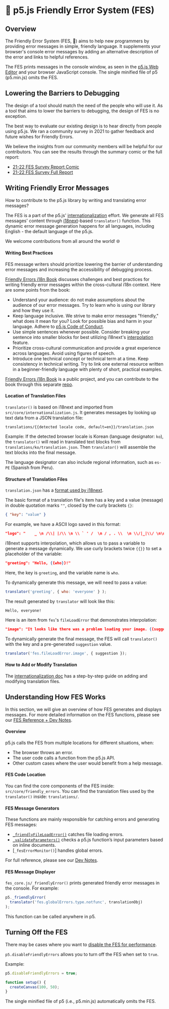# 🌸 p5.js Friendly Error System (FES)

## Overview

The Friendly Error System (FES, 🌸) aims to help new programmers by providing error messages in simple, friendly language. It supplements your browser's console error messages by adding an alternative description of the error and links to helpful references.

The FES prints messages in the console window, as seen in the [p5.js Web Editor] and your browser JavaScript console. The single minified file of p5 (p5.min.js) omits the FES.

[p5.js Web Editor]: https://editor.p5js.org/

## Lowering the Barriers to Debugging

The design of a tool should match the need of the people who will use it. As a tool that aims to lower the barriers to debugging, the design of FES is no exception.

The best way to evaluate our existing design is to hear directly from people using p5.js. We ran a community survey in 2021 to gather feedback and future wishes for Friendly Errors.

We believe the insights from our community members will be helpful for our contributors. You can see the results through the summary comic or the full report:

* [21-22 FES Survey Report Comic]
* [21-22 FES Survey Full Report]

[21-22 FES Survey Report Comic]: https://almchung.github.io/p5jsFESsurvey/

[21-22 FES Survey Full Report]: https://observablehq.com/@almchung/p5-fes-21-survey

## Writing Friendly Error Messages

How to contribute to the p5.js library by writing and translating error messages?

The FES is a part of the p5.js' [internationalization] effort. We generate all FES messages' content through [i18next]-based `translator()` function. This dynamic error message generation happens for all languages, including English - the default language of the p5.js.

We welcome contributions from all around the world! 🌐

[internationalization]: https://github.com/processing/p5.js/blob/main/contributor_docs/internationalization.md

[i18next]: https://www.i18next.com/

#### Writing Best Practices

FES message writers should prioritize lowering the barrier of understanding error messages and increasing the accessibility of debugging process.

[Friendly Errors i18n Book] discusses challenges and best practices for writing friendly error messages within the cross-cultural i18n context. Here are some points from the book:

* Understand your audience: do not make assumptions about the audience of our error messages. Try to learn who is using our library and how they use it.
* Keep language inclusive. We strive to make error messages "friendly," what does it mean for you? Look for possible bias and harm in your language. Adhere to [p5.js Code of Conduct].
* Use simple sentences whenever possible. Consider breaking your sentence into smaller blocks for best utilizing i18next's [interpolation] feature.
* Prioritize cross-cultural communication and provide a great experience across languages. Avoid using figures of speech.
* Introduce one technical concept or technical term at a time. Keep consistency in technical writing. Try to link one external resource written in a beginner-friendly language with plenty of short, practical examples.

[Friendly Errors i18n Book]: https://almchung.github.io/p5-fes-i18n-book/

[interpolation]: https://www.i18next.com/translation-function/interpolation

[p5.js Code of Conduct]: https://github.com/processing/p5.js/blob/main/CODE_OF_CONDUCT.md#p5js-code-of-conduct

[expert blind spots]: https://tilt.colostate.edu/TipsAndGuides/Tip/181

[Friendly Errors i18n Book] is a public project, and you can contribute to the book through this separate [repo].

[repo]: https://github.com/almchung/p5-fes-i18n-book

#### Location of Translation Files

`translator()` is based on i18next and imported from `src/core/internationalization.js`. It generates messages by looking up text data from a JSON translation file:

```
translations/{{detected locale code, default=en}}/translation.json
```

Example:
If the detected browser locale is Korean (language designator: `ko`), the `translator()` will read in translated text blocks from `translations/ko/translation.json`. Then `translator()` will assemble the text blocks into the final message.

The language designator can also include regional information, such as `es-PE` (Spanish from Peru).

#### Structure of Translation Files

`translation.json` has a [format used by i18next](https://www.i18next.com/misc/json-format).

The basic format of a translation file's item has a key and a value (message) in double quotation marks `""`, closed by the curly brackets `{}`:

```json
{ "key": "value" }
```

For example, we have a ASCII logo saved in this format:

```json
"logo": "    _ \n /\\| |/\\ \n \\ ` ' /  \n / , . \\  \n \\/|_|\\/ \n\n"
```

i18next supports interpolation, which allows us to pass a variable to generate a message dynamically. We use curly brackets twice `{{}}` to set a placeholder of the variable:

```json
"greeting": "Hello, {{who}}!"
```

Here, the key is `greeting`, and the variable name is `who`.

To dynamically generate this message, we will need to pass a value:

```JavaScript
translator('greeting', { who: 'everyone' } );
```

The result generated by `translator` will look like this:

```
Hello, everyone!
```

Here is an item from `fes`'s `fileLoadError` that demonstrates interpolation:

```json
"image": "It looks like there was a problem loading your image. {{suggestion}}"
```

To dynamically generate the final message, the FES will call `translator()` with the key and a pre-generated `suggestion` value.

```JavaScript
translator('fes.fileLoadError.image', { suggestion });
```

#### How to Add or Modify Translation

The [internationalization doc] has a step-by-step guide on adding and modifying translation files.

[internationalization doc]: https://github.com/processing/p5.js/blob/main/contributor_docs/internationalization.md

## Understanding How FES Works

In this section, we will give an overview of how FES generates and displays messages. For more detailed information on the FES functions, please see our [FES Reference + Dev Notes].

[FES Reference + Dev Notes]: https://github.com/processing/p5.js/tree/main/src/core/friendly_errors#fes-reference-and-notes-from-developers

#### Overview

p5.js calls the FES from multiple locations for different situations, when:

* The browser throws an error.
* The user code calls a function from the p5.js API.
* Other custom cases where the user would benefit from a help message.

#### FES Code Location

You can find the core components of the FES inside:
`src/core/friendly_errors`.
You can find the translation files used by the `translator()` inside:
`translations/`.

#### FES Message Generators

These functions are mainly responsible for catching errors and generating FES messages:

* [`_friendlyFileLoadError()`] catches file loading errors.
* [`_validateParameters()`] checks a p5.js function’s input parameters based on inline documents.
* \[`_fesErrorMonitor()`] handles global errors.

For full reference, please see our [Dev Notes].

[`_friendlyFileLoadError()`]: https://github.com/processing/p5.js/blob/main/contributor_docs/fes_reference_dev_notes.md#_friendlyfileloaderror

[`_validateParameters()`]: https://github.com/processing/p5.js/blob/main/contributor_docs/fes_reference_dev_notes.md#validateparameters

[`_fesErrorMontitor()`]: https://github.com/processing/p5.js/blob/main/contributor_docs/fes_reference_dev_notes.md#feserrormonitor

[Dev Notes]: https://github.com/processing/p5.js/blob/main/contributor_docs/fes_reference_dev_notes.md

#### FES Message Displayer

`fes_core.js/_friendlyError()` prints generated friendly error messages in the console. For example:

```JavaScript
p5._friendlyError(
  translator('fes.globalErrors.type.notfunc', translationObj)
);
```

This function can be called anywhere in p5.

## Turning Off the FES

There may be cases where you want to [disable the FES for performance].

`p5.disableFriendlyErrors` allows you to turn off the FES when set to `true`.

Example:

```JavaScript
p5.disableFriendlyErrors = true;

function setup() {
  createCanvas(100, 50);
}
```

The single minified file of p5 (i.e., p5.min.js) automatically omits the FES.

[disable the FES for performance]: https://github.com/processing/p5.js/wiki/Optimizing-p5.js-Code-for-Performance#disable-the-friendly-error-system-fes
